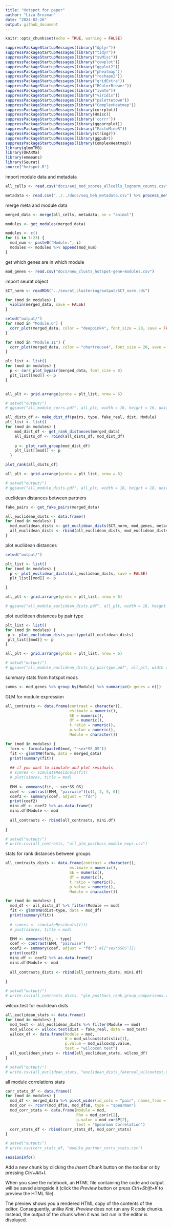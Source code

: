 ```yaml
---
title: "Hotspot for paper"
author: "Liza Brusman"
date: "2024-02-26"
output: github_document
---
```


```r
knitr::opts_chunk$set(echo = TRUE, warning = FALSE)
```


```r
suppressPackageStartupMessages(library("dplyr"))
suppressPackageStartupMessages(library("tidyr"))
suppressPackageStartupMessages(library("svMisc"))
suppressPackageStartupMessages(library("cowplot"))
suppressPackageStartupMessages(library("ggplot2"))
suppressPackageStartupMessages(library("pheatmap"))
suppressPackageStartupMessages(library("reshape2"))
suppressPackageStartupMessages(library("gridExtra"))
suppressPackageStartupMessages(library("RColorBrewer"))
suppressPackageStartupMessages(library("ivmte"))
suppressPackageStartupMessages(library("viridis"))
suppressPackageStartupMessages(library("palettetown"))
suppressPackageStartupMessages(library("ComplexHeatmap"))
suppressPackageStartupMessages(library(corrplot))
suppressPackageStartupMessages(library(Hmisc))
suppressPackageStartupMessages(library('corrr'))
suppressPackageStartupMessages(library(ggcorrplot))
suppressPackageStartupMessages(library("FactoMineR"))
suppressPackageStartupMessages(library(stringr))
suppressPackageStartupMessages(library(ggpubr))
suppressPackageStartupMessages(library(ComplexHeatmap))
library(glmmTMB)
library(DHARMa)
library(emmeans)
library(Seurat)
source("hotspot.R")
```

import module data and metadata
```r
all_cells <- read.csv("docs/ani_mod_scores_allcells_lognorm_counts.csv") %>% filter(animal != "4967")

metadata <- read.csv("../../docs/seq_beh_metadata.csv") %>% process_metadata() %>% group_level()
```
merge meta and module data
```r
merged_data <- merge(all_cells, metadata, on = "animal")
```


```r
modules <- get_modules(merged_data)

modules <- c()
for (i in 1:23) {
  mod_num <- paste0("Module.", i)
  modules <- modules %>% append(mod_num)
}

```
get which genes are in which module
```r
mod_genes <- read.csv("docs/new_clusts_hotspot-gene-modules.csv")

```

import seurat object
```r
SCT_norm <- readRDS("../seurat_clustering/output/SCT_norm.rds")
```

```r
for (mod in modules) {
  violin(merged_data, save = FALSE)
}
```
```r
setwd("output/")
for (mod in "Module.6") {
  corr_plot(merged_data, color = "deeppink4", font_size = 20, save = FALSE)
}

for (mod in "Module.11") {
  corr_plot(merged_data, color = "chartreuse4", font_size = 20, save = FALSE)
}
```

```r
plt_list <- list()
for (mod in modules) {
  p <- corr_plot_bypair(merged_data, font_size = 8)
  plt_list[[mod]] <- p
}


all_plt <- grid.arrange(grobs = plt_list, nrow = 6)

# setwd("output/")
# ggsave("all_module_corrs.pdf", all_plt, width = 16, height = 16, units = "in")
```


```r
all_dists_df <- make_dist_df(pairs, type, fake_real, dist, Module)
plt_list <- list()
for (mod in modules) {
    mod_dist_df <- get_rank_distances(merged_data)
    all_dists_df <- rbind(all_dists_df, mod_dist_df)
    
    p <- plot_rank_group(mod_dist_df)
    plt_list[[mod]] <- p
  }

plot_rank(all_dists_df)

all_plt <- grid.arrange(grobs = plt_list, nrow = 6)

# setwd("output/")
# ggsave("all_module_dists.pdf", all_plt, width = 18, height = 18, units = "in")

```
euclidean distances between partners
```r
fake_pairs <- get_fake_pairs(merged_data)

all_euclidean_dists <- data.frame()
for (mod in modules) {
  mod_euclidean_dists <- get_euclidean_dists(SCT_norm, mod_genes, metadata)
  all_euclidean_dists <- rbind(all_euclidean_dists, mod_euclidean_dists)
}
```
plot euclidean distances
```r
setwd("output/")

plt_list <- list()
for (mod in modules) {
  p <- plot_euclidean_dists(all_euclidean_dists, save = FALSE)
  plt_list[[mod]] <- p

}

all_plt <- grid.arrange(grobs = plt_list, nrow = 6)

# ggsave("all_module_euclidean_dists.pdf", all_plt, width = 18, height = 18, units = "in")
```
plot euclidean distances by pair type
```r
plt_list <- list()
for (mod in modules) {
 p <- plot_euclidean_dists_pairtype(all_euclidean_dists)
 plt_list[[mod]] <- p
}

all_plt <- grid.arrange(grobs = plt_list, nrow = 6)

# setwd("output/")
# ggsave("all_module_euclidean_dists_by_pairtype.pdf", all_plt, width = 18, height = 18, units = "in")
```

summary stats from hotspot mods
```r
summs <- mod_genes %>% group_by(Module) %>% summarise(n_genes = n())
```

GLM for module expression
```r
all_contrasts <- data.frame(contrast = character(), 
                            estimate = numeric(), 
                            SE = numeric(), 
                            df = numeric(), 
                            t.ratio = numeric(), 
                            p.value = numeric(), 
                            Module = character())

for (mod in modules) {
  form <- formula(paste0(mod, "~sex*SS_OS"))
  fit <- glmmTMB(form, data = merged_data)
  print(summary(fit))
  
  ## if you want to simulate and plot residuals
  # simres <- simulateResiduals(fit)
  # plot(simres, title = mod)
  
  EMM <- emmeans(fit, ~ sex*SS_OS)
  coef <- contrast(EMM, "pairwise")[c(1, 2, 5, 6)]
  coef2 <- summary(coef, adjust = "fdr")
  print(coef2)
  mini.df <- coef2 %>% as.data.frame()
  mini.df$Module <- mod
  
  all_contrasts <- rbind(all_contrasts, mini.df)
  
}
```
```r
# setwd("output/")
# write.csv(all_contrasts, "all_glm_posthocs_module_expr.csv")
```
stats for rank distances between groups
```r
all_contrasts_dists <- data.frame(contrast = character(), 
                            estimate = numeric(), 
                            SE = numeric(), 
                            df = numeric(), 
                            t.ratio = numeric(), 
                            p.value = numeric(), 
                            Module = character())

for (mod in modules) {
  mod_df <- all_dists_df %>% filter(Module == mod)
  fit <- glmmTMB(dist~type, data = mod_df)
  print(summary(fit))
  
  # simres <- simulateResiduals(fit)
  # plot(simres, title = mod)

  EMM <- emmeans(fit, ~ type)
  coef <- contrast(EMM, "pairwise")
  coef2 <- summary(coef, adjust = "fdr") #[["sex*SSOS"]])
  print(coef2)
  mini.df <- coef2 %>% as.data.frame()
  mini.df$Module <- mod
  
  all_contrasts_dists <- rbind(all_contrasts_dists, mini.df)
  
}
```
```r
# setwd("output/")
# write.csv(all_contrasts_dists, "glm_posthocs_rank_group_comparisons.csv")
```

wilcox.test for euclidean dists
```r
all_euclidean_stats <- data.frame()
for (mod in modules) {
  mod_test <- all_euclidean_dists %>% filter(Module == mod)
  mod_wilcox <- wilcox.test(dist ~ fake_real, data = mod_test)
  wilcox_df <- data.frame(Module = mod,
                          W = mod_wilcox$statistic[1],
                          p.value = mod_wilcox$p.value,
                          test = "wilcoxon test")
  all_euclidean_stats <- rbind(all_euclidean_stats, wilcox_df)
}
```
```r
# setwd("output/")
# write.csv(all_euclidean_stats, "euclidean_dists_fakereal_wilcoxtest.csv")
```


all module correlations stats
```r
corr_stats_df <- data.frame()
for (mod in modules) {
  mod_df <- merged_data %>% pivot_wider(id_cols = "pair", names_from = "color", values_from = mod)
  mod_cor <- rcorr(mod_df$O, mod_df$B, type = "spearman")
  mod_corr_stats <- data.frame(Module = mod,
                               Rho = mod_cor$r[2],
                               p.value = mod_cor$P[2],
                               test = "Spearman Correlation")
  corr_stats_df <- rbind(corr_stats_df, mod_corr_stats)
}
```
```r
# setwd("output/")
# write.csv(corr_stats_df, "module_partner_corrs_stats.csv")
```

```r
sessionInfo()
```



Add a new chunk by clicking the *Insert Chunk* button on the toolbar or by pressing *Ctrl+Alt+I*.

When you save the notebook, an HTML file containing the code and output will be saved alongside it (click the *Preview* button or press *Ctrl+Shift+K* to preview the HTML file).

The preview shows you a rendered HTML copy of the contents of the editor. Consequently, unlike *Knit*, *Preview* does not run any R code chunks. Instead, the output of the chunk when it was last run in the editor is displayed.
